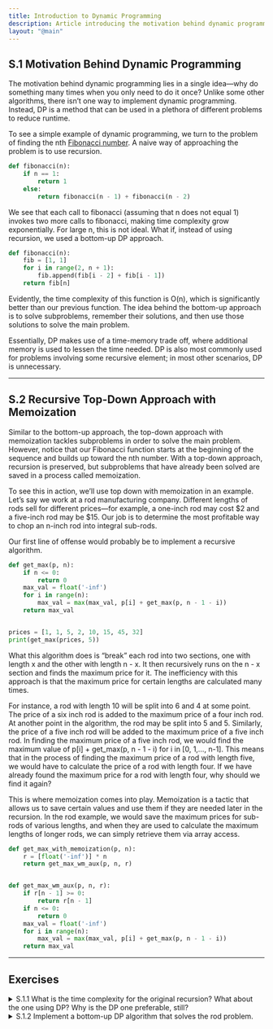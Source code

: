 ```yaml
---
title: Introduction to Dynamic Programming
description: Article introducing the motivation behind dynamic programming and memoization
layout: "@main"
---
```


## **S.1 Motivation Behind Dynamic Programming**

The motivation behind dynamic programming lies in a single idea—why do something many times when you only need to do it once? Unlike some other algorithms, there isn’t one way to implement dynamic programming. Instead, DP is a method that can be used in a plethora of different problems to reduce runtime.

To see a simple example of dynamic programming, we turn to the problem of finding the nth [Fibonacci number](https://en.wikipedia.org/wiki/Fibonacci_number). A naive way of approaching the problem is to use recursion. 

```python
def fibonacci(n):
	if n == 1:
		return 1
	else: 
		return fibonacci(n - 1) + fibonacci(n - 2)
```

We see that each call to fibonacci (assuming that n does not equal 1) invokes two more calls to fibonacci, making time complexity grow exponentially. For large n, this is not ideal. What if, instead of using recursion, we used a bottom-up DP approach. 

```python
def fibonacci(n):
	fib = [1, 1]
	for i in range(2, n + 1):
		fib.append(fib[i - 2] + fib[i - 1])
	return fib[n]
```

Evidently, the time complexity of this function is O(n), which is significantly better than our previous function. The idea behind the bottom-up approach is to solve subproblems, remember their solutions, and then use those solutions to solve the main problem. 

Essentially, DP makes use of a time-memory trade off, where additional memory is used to lessen the time needed. DP is also most commonly used for problems involving some recursive element; in most other scenarios, DP is unnecessary. 

---

## **S.2 Recursive Top-Down Approach with Memoization**

Similar to the bottom-up approach, the top-down approach with memoization tackles subproblems in order to solve the main problem. However, notice that our Fibonacci function starts at the beginning of the sequence and builds up toward the nth number. With a top-down approach, recursion is preserved, but subproblems that have already been solved are saved in a process called memoization. 

To see this in action, we’ll use top down with memoization in an example. Let’s say we work at a rod manufacturing company. Different lengths of rods sell for different prices—for example, a one-inch rod may cost $2 and a five-inch rod may be $15. Our job is to determine the most profitable way to chop an n-inch rod into integral sub-rods. 

Our first line of offense would probably be to implement a recursive algorithm. 

```python
def get_max(p, n):
    if n <= 0:
        return 0
    max_val = float('-inf')
    for i in range(n):
        max_val = max(max_val, p[i] + get_max(p, n - 1 - i))
    return max_val


prices = [1, 1, 5, 2, 10, 15, 45, 32]
print(get_max(prices, 5))
```

What this algorithm does is “break” each rod into two sections, one with length x and the other with length n - x. It then recursively runs on the n - x section and finds the maximum price for it. The inefficiency with this approach is that the maximum price for certain lengths are calculated many times. 

For instance, a rod with length 10 will be split into 6 and 4 at some point. The price of a six inch rod is added to the maximum price of a four inch rod. At another point in the algorithm, the rod may be split into 5 and 5. Similarly, the price of a five inch rod will be added to the maximum price of a five inch rod. In finding the maximum price of a five inch rod, we would find the maximum value of p[i] + get_max(p, n - 1 - i) for i in [0, 1,…, n-1]. This means that in the process of finding the maximum price of a rod with length five, we would have to calculate the price of a rod with length four. If we have already found the maximum price for a rod with length four, why should we find it again?

This is where memoization comes into play. Memoization is a tactic that allows us to save certain values and use them if they are needed later in the recursion. In the rod example, we would save the maximum prices for sub-rods of various lengths, and when they are used to calculate the maximum lengths of longer rods, we can simply retrieve them via array access.

```python
def get_max_with_memoization(p, n):
    r = [float('-inf')] * n
    return get_max_wm_aux(p, n, r)


def get_max_wm_aux(p, n, r):
    if r[n - 1] >= 0:
        return r[n - 1]
    if n <= 0:
        return 0
    max_val = float('-inf')
    for i in range(n):
        max_val = max(max_val, p[i] + get_max(p, n - 1 - i))
    return max_val
```

---

## **Exercises**

<details>
<summary>S.1.1 What is the time complexity for the original recursion? What about the one using DP? Why is the DP one preferable, still?</summary>
Answer: Both grow exponentially in the worst case, but every case for the original recursion is worse case and the DP approach has better coefficients.
</details>

<details>
<summary>S.1.2 Implement a bottom-up DP algorithm that solves the rod problem.</summary>
Answer: Code may differ, compare results to memoization or recursion code.
</details>